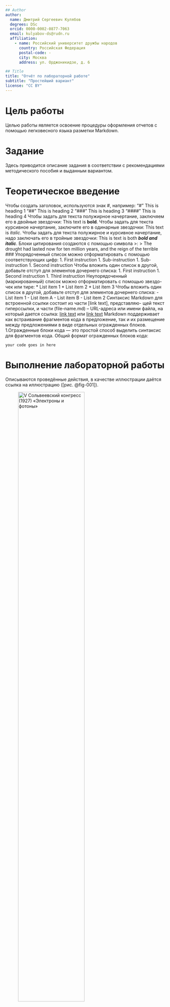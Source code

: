 ```yaml
---
## Author
author:
  name: Дмитрий Сергеевич Кулябов
  degrees: DSc
  orcid: 0000-0002-0877-7063
  email: kulyabov-ds@rudn.ru
  affiliation:
    - name: Российский университет дружбы народов
      country: Российская Федерация
      postal-code: -
      city: Москва
      address: ул. Орджоникидзе, д. 6

## Title
title: "Отчёт по лабораторной работе"
subtitle: "Простейший вариант"
license: "CC BY"
---
```


# Цель работы
Целью работы является освоение процедуры оформления отчетов с помощью легковесного
языка разметки Markdown.


# Задание

Здесь приводится описание задания в соответствии с рекомендациями методического пособия и выданным вариантом.

# Теоретическое введение

Чтобы создать заголовок, используются знак #, например:
"#" This is heading 1
"##" This is heading 2
"###" This is heading 3
"####" This is heading 4
Чтобы задать для текста полужирное начертание, заключяем его в двойные звездочки:
This text is **bold**.
Чтобы задать для текста курсивное начертание, заключите его в одинарные звездочки:
This text is *italic*.
Чтобы задать для текста полужирное и курсивное начертание, надо заключать его в тройные звездочки:
This is text is both ***bold and italic***.
Блоки цитирования создаются с помощью символа >:
> The drought had lasted now for ten million years, and the reign of the terrible
### Упорядоченный список можно отформатировать с помощью соответствующих цифр:
1. First instruction
1. Sub-instruction
1. Sub-instruction
1. Second instruction
Чтобы вложить один список в другой, добавьте отступ для элементов дочернего списка:
1. First instruction
1. Second instruction
1. Third instruction
Неупорядоченный (маркированный) список можно отформатировать с помощью звездо-
чек или тире:
* List item 1
* List item 2
* List item 3
Чтобы вложить один список в другой, добавьте отступ для элементов дочернего списка:
- List item 1
- List item A
- List item B
- List item 2
Синтаксис Markdown для встроенной ссылки состоит из части [link text], представляю-
щей текст гиперссылки, и части (file-name.md) – URL-адреса или имени файла, на который
дается ссылка:
[link text](file-name.md) или [link text](http://example.com/ "Необязательная подсказка")
Markdown поддерживает как встраивание фрагментов кода в предложение, так и их размещение между предложениями в виде отдельных огражденных блоков. 1.Огражденные блоки
 кода — это простой способ выделить синтаксис для фрагментов кода. Общий  формат огражденных блоков кода:
``` language
your code goes in here
```


# Выполнение лабораторной работы

Описываются проведённые действия, в качестве иллюстрации даётся ссылка на иллюстрацию ([рис. @fig-001]).

![V Сольвеевский конгресс (1927) «Электроны и фотоны»](image/solvay.jpg){#fig-001 width=70%}

# Выводы

Здесь кратко описываются итоги проделанной работы.

# Список литературы{.unnumbered}

::: {#refs}
:::
